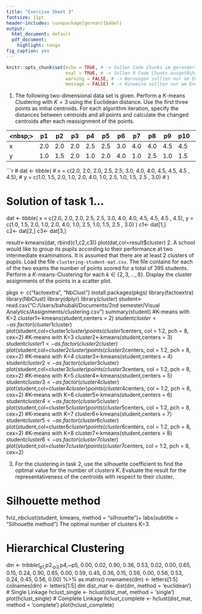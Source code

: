 ---
title: "Exercise Sheet 3"
fontsize: 11pt
header-includes: \usepackage[german]{babel}
output:
  html_document: default
  pdf_document:
    highlight: tango
fig_caption: yes
---

```{r setup, include=FALSE}
knitr::opts_chunk$set(echo = TRUE, # -> Sollen Code Chunks im gerenderten Dokument angezeigt werden?
                      eval = TRUE, # -> Sollen R Code Chunks ausgefÃ¼hrt werden?
                      warning = FALSE, # -> Warnungen sollten nur am Ende zum Rendern auf FALSE gesetzt werden
                      message = FALSE) # -> Hinweise sollten nur am Ende zum Rendern auf FALSE gesetzt werden
```
1. The following two-dimensional data set is given. Perform a $K$-means Clustering with $K=3$ using the Euclidean distance. Use the first three points as initial centroids. For each algorithm iteration, specify the distances between centroids and all points and calculate the changed centroids after each reassignment of the points. 

<nbsp;>   | p1 | p2 | p3 | p4 | p5 | p6 | p7 | p8| p9 | p10 | p11 | p12
--------- | -- | -- | -- | -- | -- | -- | -- | -- | -- | -- | --  | -- 
x         | 2.0| 2.0| 2.0| 2.5| 2.5| 3.0| 4.0| 4.0| 4.5| 4.5| 4.5 | 4.5
y         | 1.0| 1.5| 2.0| 1.0| 2.0| 4.0| 1.0| 2.5| 1.0| 1.5| 2.5 | 3.0

```{r}
# dat <- tibble(
#   x = c(2.0, 2.0, 2.0, 2.5, 2.5, 3.0, 4.0, 4.0, 4.5, 4.5, 4.5 , 4.5),
#   y = c(1.0, 1.5, 2.0, 1.0, 2.0, 4.0, 1.0, 2.5, 1.0, 1.5, 2.5 , 3.0)
# )

# Solution of task 1...
dat <- tibble(
     x = c(2.0, 2.0, 2.0, 2.5, 2.5, 3.0, 4.0, 4.0, 4.5, 4.5, 4.5 , 4.5),
     y = c(1.0, 1.5, 2.0, 1.0, 2.0, 4.0, 1.0, 2.5, 1.0, 1.5, 2.5 , 3.0)
   )
c1<- dat[1,]  
c2<- dat[2,]
c3<- dat[3,]

result<-kmeans(dat, rbind(c1,c2,c3))
plot(dat,col=result$cluster)
2. A school would like to group its pupils according to their performance at two intermediate examinations. It is assumed that there are at least 2 clusters of pupils. Load the file `clustering-student-mat.csv`. The file contains for each of the two exams the number of points scored for a total of 395 students.  
Perform a $K$-means-Clustering for each $k\in \{2,3,\ldots,8\}$. Display the cluster assignments of the points in a scatter plot. 

pkgs <- c("factoextra",  "NbClust")
install.packages(pkgs)
library(factoextra)
library(NbClust)
library(dplyr)
library(cluster)
student<- read.csv("C:/Users/bahubali/Documents/2nd semester/Visual Analytics/Assignments/clustering.csv")
summary(student)
#K-means with K=2
cluster1<-kmeans(student,centers = 2)
student$cluster<-as.factor(cluster1$cluster)
plot(student,col=cluster1$cluster)
points(cluster1$centers, col = 1:2, pch = 8, cex=2)
#K-means with K=3
cluster2<-kmeans(student,centers = 3)
student$cluster1<-as.factor(cluster2$cluster)
plot(student,col=cluster2$cluster)
points(cluster2$centers, col = 1:2, pch = 8, cex=2)
#K-means with K=4
cluster3<-kmeans(student,centers = 4)
student$cluster2<-as.factor(cluster3$cluster)
plot(student,col=cluster3$cluster)
points(cluster3$centers, col = 1:2, pch = 8, cex=2)
#K-means with K=5
cluster4<-kmeans(student,centers = 5)
student$cluster3<-as.factor(cluster4$cluster)
plot(student,col=cluster4$cluster)
points(cluster4$centers, col = 1:2, pch = 8, cex=2)
#K-means with K=6
cluster5<-kmeans(student,centers = 6)
student$cluster4<-as.factor(cluster5$cluster)
plot(student,col=cluster5$cluster)
points(cluster5$centers, col = 1:2, pch = 8, cex=2)
#K-means with K=7
cluster6<-kmeans(student,centers = 7)
student$cluster5<-as.factor(cluster6$cluster)
plot(student,col=cluster6$cluster)
points(cluster6$centers, col = 1:2, pch = 8, cex=2)
#K-means with K=8
cluster7<-kmeans(student,centers = 8)
student$cluster6<-as.factor(cluster7$cluster)
plot(student,col=cluster7$cluster)
points(cluster7$centers, col = 1:2, pch = 8, cex=2)


3. For the clustering in task 2, use the silhouette coefficient to find the optimal value for the number of clusters $K$. Evaluate the result for the representativeness of the centroids with respect to their cluster.

# Silhouette method
fviz_nbclust(student, kmeans, method = "silhouette")+
  labs(subtitle = "Silhouette method")
The optimal number of clusters K=3.

# Hierarchical Clustering
dm <- tribble(~p1,~p2,~p3,~p4,~p5,
              0.00, 0.02, 0.90, 0.36, 0.53,
              0.02, 0.00, 0.65, 0.15, 0.24,
              0.90, 0.65, 0.00, 0.59, 0.45,
              0.36, 0.15, 0.59, 0.00, 0.56,
              0.53, 0.24, 0.45, 0.56, 0.00) %>% as.matrix()
rownames(dm) <- letters[1:5]
colnames(dm) <- letters[1:5]
dm
dist_mat <- dist(dm, method = 'euclidean')
# Single Linkage
hclust_single <- hclust(dist_mat, method = 'single')
plot(hclust_single)
# Complete Linkage
hclust_complete <- hclust(dist_mat, method = 'complete')
plot(hclust_complete)